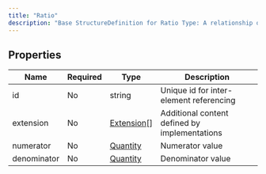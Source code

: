```yaml
---
title: "Ratio"
description: "Base StructureDefinition for Ratio Type: A relationship of two Quantity values - expressed as a numerator and a denominator."
---
```


## Properties

| Name        | Required | Type                                                  | Description                                   |
| ----------- | -------- | ----------------------------------------------------- | --------------------------------------------- |
| id          | No       | string                                                | Unique id for inter-element referencing       |
| extension   | No       | [Extension](/medical-api/fhir/data-types/extension)[] | Additional content defined by implementations |
| numerator   | No       | [Quantity](/medical-api/fhir/data-types/quantity)     | Numerator value                               |
| denominator | No       | [Quantity](/medical-api/fhir/data-types/quantity)     | Denominator value                             |
